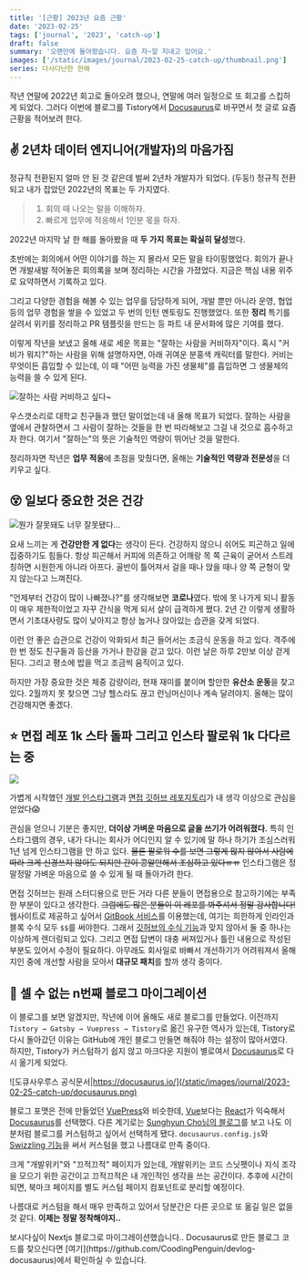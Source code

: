 ```yaml
---
title: '[근황] 2023년 요즘 근황'
date: '2023-02-25'
tags: ['journal', '2023', 'catch-up']
draft: false
summary: '오랜만에 돌아왔습니다. 요즘 자~알 지내고 있어요.'
images: ['/static/images/journal/2023-02-25-catch-up/thumbnail.png']
series: 다사다난한 한해
---
```


작년 연말에 2022년 회고로 돌아오려 했으나, 연말에 여러 일정으로 또 회고를 스킵하게 되었다. 그러다 이번에 블로그를 Tistory에서 [Docusaurus](https://docusaurus.io/ko/)로 바꾸면서 첫 글로 요즘 근황을 적어보려 한다.

## ✌️ 2년차 데이터 엔지니어(개발자)의 마음가짐

정규직 전환된지 얼마 안 된 것 같은데 벌써 2년차 개발자가 되었다. (두둥!) 정규직 전환되고 내가 잡았던 2022년의 목표는 두 가지였다.

> 1. 회의 때 나오는 말을 이해하자.
> 2. 빠르게 업무에 적응해서 1인분 몫을 하자.

2022년 마지막 날 한 해를 돌아봤을 때 **두 가지 목표는 확실히 달성**했다.

초반에는 회의에서 어떤 이야기를 하는 지 몰라서 모든 말을 타이핑했었다. 회의가 끝나면 개발새발 적어놓은 회의록을 보며 정리하는 시간을 가졌었다. 지금은 핵심 내용 위주로 요약하면서 기록하고 있다.

그리고 다양한 경험을 해볼 수 있는 업무를 담당하게 되어, 개발 뿐만 아니라 운영, 협업 등의 업무 경험을 쌓을 수 있었고 두 번의 인턴 멘토링도 진행했었다. 또한 **정리** 특기를 살려서 위키를 정리하고 PR 템플릿을 만드는 등 파트 내 문서화에 많은 기여를 했다.

이렇게 작년을 보냈고 올해 새로 세운 목표는 "잘하는 사람을 커비하자"이다. 혹시 "커비가 뭐지?"하는 사람을 위해 설명하자면, 아래 귀여운 분홍색 캐릭터를 말한다. 커비는 무엇이든 흡입할 수 있는데, 이 때 "어떤 능력을 가진 생물체"를 흡입하면 그 생물체의 능력을 쓸 수 있게 된다.

![잘하는 사람 커비하고 싶다~](/static/images/journal/2023-02-25-catch-up/kirby.gif)

우스갯소리로 대학교 친구들과 했던 말이었는데 내 올해 목표가 되었다. 잘하는 사람을 옆에서 관찰하면서 그 사람이 잘하는 것들을 한 번 따라해보고 그걸 내 것으로 흡수하고자 한다. 여기서 "잘하는"의 뜻은 기술적인 역량이 뛰어난 것을 말한다.

정리하자면 작년은 **업무 적응**에 초점을 맞췄다면, 올해는 **기술적인 역량과 전문성**을 더 키우고 싶다.

## 😵 일보다 중요한 것은 건강

![뭔가 잘못돼도 너무 잘못됐다...](/static/images/journal/2023-02-25-catch-up/university-diary-turtle-neck.png)

요새 느끼는 게 **건강만한 게 없다**는 생각이 든다. 건강하지 않으니 쉬어도 피곤하고 일에 집중하기도 힘들다. 항상 피곤해서 커피에 의존하고 어깨랑 목 쪽 근육이 굳어서 스트레칭하면 시원한게 아니라 아프다. 골반이 틀어져서 걸을 때나 앉을 때나 양 쪽 균형이 맞지 않는다고 느껴진다.

"언제부터 건강이 많이 나빠졌나?"를 생각해보면 **코로나**였다. 밖에 못 나가게 되니 활동이 매우 제한적이었고 자꾸 간식을 먹게 되서 살이 급격하게 쪘다. 2년 간 이렇게 생활하면서 기초대사량도 많이 낮아지고 항상 눕거나 앉아있는 습관을 갖게 되었다.

이런 안 좋은 습관으로 건강이 악화되서 최근 들어서는 조금식 운동을 하고 있다. 격주에 한 번 정도 친구들과 등산을 가거나 한강을 걷고 있다. 이런 날은 하루 2만보 이상 걷게 된다. 그리고 평소에 밥을 먹고 조금씩 움직이고 있다.

하지만 가장 중요한 것은 체중 감량이라, 현재 재미를 붙이며 할만한 **유산소 운동**을 찾고 있다. 2월까지 못 찾으면 그냥 헬스라도 끊고 런닝머신이나 계속 달려야지. 올해는 많이 건강해지면 좋겠다.

## ⭐️ 면접 레포 1k 스타 돌파 그리고 인스타 팔로워 1k 다다르는 중

![](/static/images/journal/2023-02-25-catch-up/instagram-followers-and-github-stars.png)

가볍게 시작했던 [개발 인스타그램](https://www.instagram.com/cooding_penguin/)과 [면접 깃허브 레포지토리](https://github.com/boostcamp-ai-tech-4/ai-tech-interview)가 내 생각 이상으로 관심을 얻었다😱

관심을 얻으니 기분은 좋지만, **더이상 가벼운 마음으로 글을 쓰기가 어려워졌다.** 특히 인스타그램의 경우, 내가 다니는 회사가 어디인지 알 수 있기에 말 하나 하기가 조심스러워 1년 넘게 인스타그램을 안 하고 있다. ~~물론 팔로워 수를 보면 그렇게 많지 않아서 사람에 따라 크게 신경쓰지 않아도 되지만 간이 콩알만해서 조심하고 있다ㅠㅠ~~ 인스타그램은 정말정말 가벼운 마음으로 쓸 수 있게 될 때 돌아가려 한다.

면접 깃허브는 원래 스터디용으로 만든 거라 다른 분들이 면접용으로 참고하기에는 부족한 부분이 있다고 생각한다. ~~그럼에도 많은 분들이 이 레포를 봐주셔서 정말 감사합니다!~~ 웹사이트로 제공하고 싶어서 [GitBook 서비스](https://www.gitbook.com/)를 이용했는데, 여기는 희한하게 인라인과 블록 수식 모두 `$$`를 써야한다. 그래서 [깃허브의 수식 기능](https://docs.github.com/en/get-started/writing-on-github/working-with-advanced-formatting/writing-mathematical-expressions)과 맞지 않아서 둘 중 하나는 이상하게 렌더링되고 있다. 그리고 면접 답변이 대충 써져있거나 틀린 내용으로 작성된 부분도 있어서 수정이 필요하다. 아무래도 회사일로 바빠서 개선하기가 어려워져서 올해 지인 중에 개선할 사람을 모아서 **대규모 패치**를 할까 생각 중이다.

## 📝 셀 수 없는 n번째 블로그 마이그레이션

이 블로그를 보면 알겠지만, 작년에 이어 올해도 새로 블로그를 만들었다. 이전까지 `Tistory → Gatsby → Vuepress → Tistory`로 옮긴 유구한 역사가 있는데, Tistory로 다시 돌아갔던 이유는 GitHub에 개인 블로그 만들면 해줘야 하는 설정이 많아서였다. 하지만, Tistory가 커스텀하기 쉽지 않고 마크다운 지원이 별로여서 [Docusaurus](https://docusaurus.io/ko/docs)로 다시 옮기게 되었다.

![도큐사우루스 공식문서|https://docusaurus.io/](/static/images/journal/2023-02-25-catch-up/docusaurus.png)

블로그 포맷은 전에 만들었던 [VuePress](https://vuepress.vuejs.org/)와 비슷한데, [Vue](https://vuejs.org/)보다는 [React](https://ko.reactjs.org/)가 익숙해서 [Docusaurus](https://docusaurus.io/ko/docs)를 선택했다. 다른 계기로는 [Sunghyun Cho님의 블로그](https://cho.sh/)를 보고 나도 이 분처럼 블로그를 커스텀하고 싶어서 선택하게 됐다. `docusaurus.config.js`와 [Swizzling 기능](https://docusaurus.io/ko/docs/next/swizzling)을 써서 커스텀을 했고 나름대로 만족 중이다.

크게 "개발위키"와 "끄적끄적" 페이지가 있는데, 개발위키는 코드 스닛펫이나 지식 조각을 모으기 위한 공간이고 끄적끄적은 내 개인적인 생각을 쓰는 공간이다. 추후에 시간이 되면, 북마크 페이지를 별도 커스텀 페이지 컴포넌트로 분리할 예정이다.

나름대로 커스텀을 해서 매우 만족하고 있어서 당분간은 다른 곳으로 또 옮길 일은 없을 것 같다. **이제는 정말 정착해야지..**

<Note>
보시다싶이 Nextjs 블로그로 마이그레이션했습니다.. Docusaurus로 만든 블로그 코드를 찾으신다면 [여기](https://github.com/CoodingPenguin/devlog-docusaurus)에서 확인하실 수 있습니다.
</Note>
